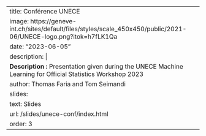 
---
title: Conférence UNECE
image: https://geneve-int.ch/sites/default/files/styles/scale_450x450/public/2021-06/UNECE-logo.png?itok=h7fLK1Qa
date: "2023-06-05"
description: |
  <b>Description :</b> Presentation given during the UNECE Machine Learning for Official Statistics Workshop 2023
author: Thomas Faria and Tom Seimandi
slides:
  text: Slides
  url: /slides/unece-conf/index.html
order: 3
---